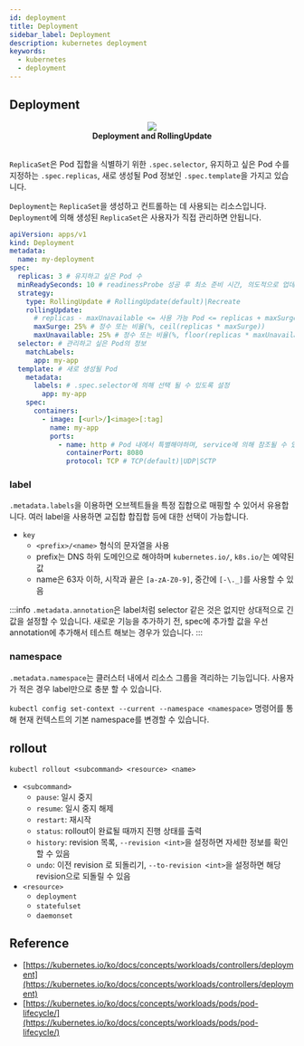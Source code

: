 ```yaml
---
id: deployment
title: Deployment
sidebar_label: Deployment
description: kubernetes deployment
keywords:
  - kubernetes
  - deployment
---
```



## Deployment

<center>
	<img src={useBaseUrl('img/mlops/mlops/kubernetes/deployment-rolling.gif')} width={750} />
</center>
<center>
	<strong>Deployment and RollingUpdate</strong>
</center>
<br />

`ReplicaSet`은 Pod 집합을 식별하기 위한 `.spec.selector`, 유지하고 싶은 Pod 수를 지정하는 `.spec.replicas`, 새로 생성될 Pod 정보인 `.spec.template`을 가지고 있습니다.

`Deployment`는 `ReplicaSet`을 생성하고 컨트롤하는 데 사용되는 리소스입니다. `Deployment`에 의해 생성된 `ReplicaSet`은 사용자가 직접 관리하면 안됩니다.

```yaml
apiVersion: apps/v1
kind: Deployment
metadata:
  name: my-deployment
spec:
  replicas: 3 # 유지하고 싶은 Pod 수
  minReadySeconds: 10 # readinessProbe 성공 후 최소 준비 시간, 의도적으로 업데이트 속도를 늦출 수 있음
  strategy:
    type: RollingUpdate # RollingUpdate(default)|Recreate
    rollingUpdate:
      # replicas - maxUnavailable <= 사용 가능 Pod <= replicas + maxSurge
      maxSurge: 25% # 정수 또는 비율(%, ceil(replicas * maxSurge))
      maxUnavailable: 25% # 정수 또는 비율(%, floor(replicas * maxUnavailable))
  selector: # 관리하고 싶은 Pod의 정보
    matchLabels:
      app: my-app
  template: # 새로 생성될 Pod
    metadata:
      labels: # .spec.selector에 의해 선택 될 수 있도록 설정
        app: my-app
    spec:
      containers:
        - image: [<url>/]<image>[:tag]
          name: my-app
          ports:
            - name: http # Pod 내에서 특별해야하며, service에 의해 참조될 수 있음
              containerPort: 8080
              protocol: TCP # TCP(default)|UDP|SCTP
```

### label

`.metadata.labels`을 이용하면 오브젝트들을 특정 집합으로 매핑할 수 있어서 유용합니다. 여러 label을 사용하면 교집합 합집합 등에 대한 선택이 가능합니다.

- `key`
  - `<prefix>/<name>` 형식의 문자열을 사용
  - prefix는 DNS 하위 도메인으로 해야하며 `kubernetes.io/`, `k8s.io/`는 예약된 값
  - name은 63자 이하, 시작과 끝은 `[a-zA-Z0-9]`, 중간에 `[-\._]`를 사용할 수 있음

:::info
`.metadata.annotation`은 label처럼 selector 같은 것은 없지만 상대적으로 긴 값을 설정할 수 있습니다. 새로운 기능을 추가하기 전, spec에 추가할 값을 우선 annotation에 추가해서 테스트 해보는 경우가 있습니다.
:::

### namespace

`.metadata.namespace`는 클러스터 내에서 리소스 그룹을 격리하는 기능입니다. 사용자가 적은 경우 label만으로 충분 할 수 있습니다.

`kubectl config set-context --current --namespace <namespace>` 명령어를 통해 현재 컨텍스트의 기본 namespace를 변경할 수 있습니다.

## rollout

```shell
kubectl rollout <subcommand> <resource> <name>
```

- `<subcommand>`
  - `pause`: 일시 중지
  - `resume`: 일시 중지 해제
  - `restart`: 재시작
  - `status`: rollout이 완료될 때까지 진행 상태를 출력
  - `history`: revision 목록, `--revision <int>`을 설정하면 자세한 정보를 확인 할 수 있음
  - `undo`: 이전 revision 로 되돌리기, `--to-revision <int>`을 설정하면 해당 revision으로 되돌릴 수 있음
- `<resource>`
  - `deployment`
  - `statefulset`
  - `daemonset`

## Reference

- [https://kubernetes.io/ko/docs/concepts/workloads/controllers/deployment](https://kubernetes.io/ko/docs/concepts/workloads/controllers/deployment)
- [https://kubernetes.io/ko/docs/concepts/workloads/pods/pod-lifecycle/](https://kubernetes.io/ko/docs/concepts/workloads/pods/pod-lifecycle/)
